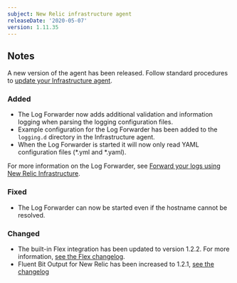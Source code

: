 ```yaml
---
subject: New Relic infrastructure agent
releaseDate: '2020-05-07'
version: 1.11.35
---
```


## Notes

A new version of the agent has been released. Follow standard procedures to [update your Infrastructure agent](/docs/infrastructure/new-relic-infrastructure/installation/update-infrastructure-agent).

### Added

* The Log Forwarder now adds additional validation and information logging when parsing the logging configuration files.
* Example configuration for the Log Forwarder has been added to the `logging.d` directory in the Infrastructure agent.
* When the Log Forwarder is started it will now only read YAML configuration files (\*.yml and \*.yaml).

For more information on the Log Forwarder, see [Forward your logs using New Relic Infrastructure](https://docs.newrelic.com/docs/logs/enable-new-relic-logs/1-enable-logs/forward-your-logs-using-new-relic-infrastructure).

### Fixed

* The Log Forwarder can now be started even if the hostname cannot be resolved.

### Changed

* The built-in Flex integration has been updated to version 1.2.2. For more information, [see the Flex changelog](https://github.com/newrelic/nri-flex/releases).
* Fluent Bit Output for New Relic has been increased to 1.2.1, [see the changelog](https://github.com/newrelic/newrelic-fluent-bit-output/releases)
